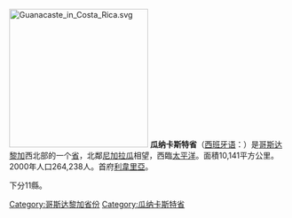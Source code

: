 [[File:Guanacaste_in_Costa_Rica.svg|250px]]
'''瓜纳卡斯特省'''（[[西班牙语|西班牙语]]：'''{{lang|es|Provincia de Guanacaste}}'''）是[[哥斯达黎加|哥斯达黎加]]西北部的一个[[哥斯达黎加行政区划|省]]，北鄰[[尼加拉瓜|尼加拉瓜]]相望，西臨[[太平洋|太平洋]]。面積10,141平方公里。2000年人口264,238人。首府[[利韋里亞|利韋里亞]]。

下分11縣。

{{Provinces of Costa Rica}}

{{DEFAULTSORT:Guanacaste}}
[[Category:哥斯达黎加省份|Category:哥斯达黎加省份]]
[[Category:瓜纳卡斯特省|Category:瓜纳卡斯特省]]
{{哥斯达黎加小作品}}
